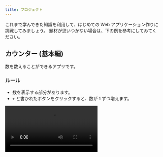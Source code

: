 ```yaml
---
title: プロジェクト
---
```



これまで学んできた知識を利用して、はじめての Web アプリケーション作りに挑戦してみましょう。
題材が思いつかない場合は、下の例を参考にしてみてください。

## カウンター (基本編)

数を数えることができるアプリです。

### ルール

- 数を表示する部分があります。
- `+` と書かれたボタンをクリックすると、数が 1 ずつ増えます。

<video src={counterVideo} controls />

### ヒント

```html
<!doctype html>
<html lang="ja">
  <head>
    <meta charset="utf-8" />
    <title>カウンター</title>
  </head>
  <body>
    <!-- 数を表示する部分をここに書く -->
    <!-- ボタンをここに書く -->
  </body>
</html>
```

```js
let counter = 0;

function plusOne() {
  // ボタンがクリックされたときの処理を書く
}

// ボタンがクリックされたときに plusOne 関数を呼び出す
document.getElementById(/* ボタンのid名 */).onclick = plusOne;
```

### 解答例

<Answer title="カウンター (基本編)">

```html
<!doctype html>
<html lang="ja">
  <head>
    <meta charset="utf-8" />
    <title>カウンター</title>
  </head>
  <body>
    <p id="counter-value">0</p>
    <button id="plus-button" type="button">+</button>
  </body>
</html>
```

```js
let counter = 0;

function plusOne() {
  counter = counter + 1;
  document.getElementById("counter-value").textContent = counter;
}

document.getElementById("plus-button").onclick = plusOne;
```

<ViewSource url={import.meta.url} path="_samples/counter" />

</Answer>

## カウンター (応用編)

### ルール

- 9 まで数えたら、次は 10 ではなく 0 に戻るようにしましょう。

<video src={counterResetVideo} controls />

### ヒント

```js
let counter = 0;

function plus() {
  if (/* 何らかの条件 */) {
    // カウンターを 1 増やす処理
  } else {
    // カウンターを 0 に戻す処理
  }
  document.getElementById("counter").textContent = counter;
}

document.getElementById("plus").onclick = plus;
```

### 解答例

<Answer title="カウンター (応用編)">

```js
let counter = 0;

function plus() {
  if (counter < 9) {
    counter = counter + 1;
  } else {
    counter = 0;
  }
  document.getElementById("counter").textContent = counter;
}

document.getElementById("plus").onclick = plus;
```

<ViewSource url={import.meta.url} path="_samples/counter-reset" />

</Answer>

---

## おみくじ

今日の運勢をランダムで表示するアプリです。

### ルール

- 20%の確率で `大吉` と表示し、文字色を赤色にします
- 50%の確率で `吉` と表示し、文字色を黒色にします
- 30%の確率で `凶` と表示し、文字色を青色にします

<video src={omikujiVideo} controls />

### ヒント

:::info ランダムな数を使う

`Math.random` <Term>関数</Term>は、呼び出すたびに変わる 0 以上 1 未満の乱数 (ランダムな数) を<Term>戻り値</Term>として<Term>返し</Term>ます。

```javascript
document.write(Math.random()); // 0.8924949384481442
```

発生させた乱数を `r` などの名前の<Term>変数</Term>に保存して、確率の計算に使いましょう。

例えば `r` が 0 以上 0.2 未満になる確率は 20% になりますね。同様に、`r` が 0.2 以上 0.7 未満になる確率は 50%、`r` が 0.7 以上 1 未満になる確率は 30% です。

```javascript
let r = Math.random();
if (r < 0.2) {
  // 20% の確率で実行される処理を書く
} else if (/* 何らかの条件 */) {
  // 50% の確率で実行される処理を書く
} else {
  // 30% の確率で実行される処理を書く
}
```

:::

```html
<!doctype html>
<html lang="ja">
  <head>
    <meta charset="utf-8" />
    <title>おみくじ</title>
  </head>
  <body>
    <!-- 結果を表示する部分をここに書く -->
    <!-- ボタンをここに書く -->
  </body>
</html>
```

```js
function omikuji() {
  let r = Math.random();
  if (r < 0.2) {
    // 20% の確率で実行される処理を書く
  } else if (/* 何らかの条件 */) {
    // 50% の確率で実行される処理を書く
  } else {
    // 30% の確率で実行される処理を書く
  }
}

document.getElementById(/* おみくじを引くボタンのid */).onclick = omikuji;
```

### 解答例

<Answer title="おみくじ">

```html
<!doctype html>
<html lang="ja">
  <head>
    <meta charset="utf-8" />
    <title>おみくじ</title>
  </head>
  <body>
    <p id="result">ここに結果が表示されます</p>
    <button id="omikuji-button" type="button">おみくじを引く</button>
  </body>
</html>
```

```js
function omikuji() {
  let r = Math.random();
  if (r < 0.2) {
    document.getElementById("result").textContent = "大吉";
    document.getElementById("result").style.color = "red";
  } else if (r < 0.7) {
    document.getElementById("result").textContent = "吉";
    document.getElementById("result").style.color = "black";
  } else {
    document.getElementById("result").textContent = "凶";
    document.getElementById("result").style.color = "blue";
  }
}

document.getElementById("omikuji-button").onclick = omikuji;
```

<ViewSource url={import.meta.url} path="_samples/omikuji" />

</Answer>

